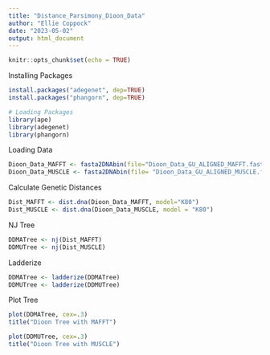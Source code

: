 ```yaml
---
title: "Distance_Parsimony_Dioon_Data"
author: "Ellie Coppock"
date: "2023-05-02"
output: html_document
---
```


```r
knitr::opts_chunk$set(echo = TRUE)
```

Installing Packages
```r
install.packages("adegenet", dep=TRUE)
install.packages("phangorn", dep=TRUE)

# Loading Packages
library(ape)
library(adegenet)
library(phangorn)
```
Loading Data
```r
Dioon_Data_MAFFT <- fasta2DNAbin(file="Dioon_Data_GU_ALIGNED_MAFFT.fasta")
Dioon_Data_MUSCLE <- fasta2DNAbin(file= "Dioon_Data_GU_ALIGNED_MUSCLE.fasta")
```
Calculate Genetic Distances
```r
Dist_MAFFT <- dist.dna(Dioon_Data_MAFFT, model="K80")
Dist_MUSCLE <- dist.dna(Dioon_Data_MUSCLE, model = "K80")
```

NJ Tree 
```r
DDMATree <- nj(Dist_MAFFT)
DDMUTree <- nj(Dist_MUSCLE)
```

Ladderize
```r
DDMATree <- ladderize(DDMATree)
DDMUTree <- ladderize(DDMUTree)
```

Plot Tree
```r
plot(DDMATree, cex=.3)
title("Dioon Tree with MAFFT")

plot(DDMUTree, cex=.3)
title("Dioon Tree with MUSCLE")
```

